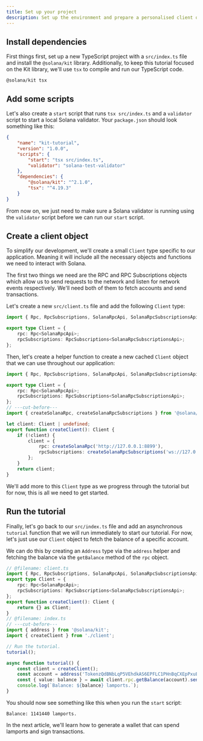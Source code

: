 ```yaml
---
title: Set up your project
description: Set up the environment and prepare a personalised client object
---
```


## Install dependencies

First things first, set up a new TypeScript project with a `src/index.ts` file and install the `@solana/kit` library. Additionally, to keep this tutorial focused on the Kit library, we'll use `tsx` to compile and run our TypeScript code.

```package-install
@solana/kit tsx
```

## Add some scripts

Let's also create a `start` script that runs `tsx src/index.ts` and a `validator` script to start a local Solana validator. Your `package.json` should look something like this:

```json
{
    "name": "kit-tutorial",
    "version": "1.0.0",
    "scripts": {
        "start": "tsx src/index.ts",
        "validator": "solana-test-validator"
    },
    "dependencies": {
        "@solana/kit": "^2.1.0",
        "tsx": "^4.19.3"
    }
}
```

From now on, we just need to make sure a Solana validator is running using the `validator` script before we can run our `start` script.

## Create a client object

To simplify our development, we'll create a small `Client` type specific to our application. Meaning it will include all the necessary objects and functions we need to interact with Solana.

The first two things we need are the RPC and RPC Subscriptions objects which allow us to send requests to the network and listen for network events respectively. We'll need both of them to fetch accounts and send transactions.

Let's create a new `src/client.ts` file and add the following `Client` type:

```ts twoslash title="src/client.ts"
import { Rpc, RpcSubscriptions, SolanaRpcApi, SolanaRpcSubscriptionsApi } from '@solana/kit';

export type Client = {
    rpc: Rpc<SolanaRpcApi>;
    rpcSubscriptions: RpcSubscriptions<SolanaRpcSubscriptionsApi>;
};
```

Then, let's create a helper function to create a new cached `Client` object that we can use throughout our application:

```ts twoslash
import { Rpc, RpcSubscriptions, SolanaRpcApi, SolanaRpcSubscriptionsApi } from '@solana/kit';

export type Client = {
    rpc: Rpc<SolanaRpcApi>;
    rpcSubscriptions: RpcSubscriptions<SolanaRpcSubscriptionsApi>;
};
// ---cut-before---
import { createSolanaRpc, createSolanaRpcSubscriptions } from '@solana/kit';

let client: Client | undefined;
export function createClient(): Client {
    if (!client) {
        client = {
            rpc: createSolanaRpc('http://127.0.0.1:8899'),
            rpcSubscriptions: createSolanaRpcSubscriptions('ws://127.0.0.1:8900'),
        };
    }
    return client;
}
```

We'll add more to this `Client` type as we progress through the tutorial but for now, this is all we need to get started.

## Run the tutorial

Finally, let's go back to our `src/index.ts` file and add an asynchronous `tutorial` function that we will run immediately to start our tutorial.
For now, let's just use our `Client` object to fetch the balance of a specific account.

We can do this by creating an `Address` type via the `address` helper and fetching the balance via the `getBalance` method of the `rpc` object.

```ts twoslash title="src/index.ts"
// @filename: client.ts
import { Rpc, RpcSubscriptions, SolanaRpcApi, SolanaRpcSubscriptionsApi } from '@solana/kit';
export type Client = {
    rpc: Rpc<SolanaRpcApi>;
    rpcSubscriptions: RpcSubscriptions<SolanaRpcSubscriptionsApi>;
};
export function createClient(): Client {
    return {} as Client;
}
// @filename: index.ts
// ---cut-before---
import { address } from '@solana/kit';
import { createClient } from './client';

// Run the tutorial.
tutorial();

async function tutorial() {
    const client = createClient();
    const account = address('TokenzQdBNbLqP5VEhdkAS6EPFLC1PHnBqCXEpPxuEb');
    const { value: balance } = await client.rpc.getBalance(account).send();
    console.log(`Balance: ${balance} lamports.`);
}
```

You should now see something like this when you run the `start` script:

```
Balance: 1141440 lamports.
```

In the next article, we'll learn how to generate a wallet that can spend lamports and sign transactions.

